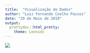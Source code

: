 ```yaml
---
title:  "Visualização de Dados"
author: "Luiz Fernando Coelho Passos"
date: "29 de Maio de 2019"
output:
  prettydoc::html_pretty:
    theme: Leonids
---
```


![](img/painel_registro_civil.png)